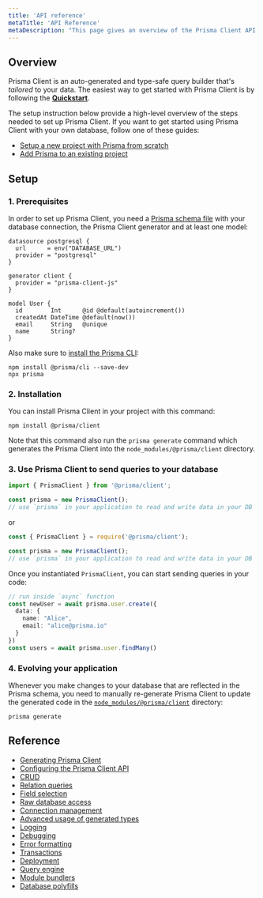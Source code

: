 ```yaml
---
title: 'API reference'
metaTitle: 'API Reference'
metaDescription: "This page gives an overview of the Prisma Client API and links to more detailled explanations. It's a great starting point for exploring Prisma Client."
---
```


## Overview

Prisma Client is an auto-generated and type-safe query builder that's _tailored_ to your data. The easiest way to get started with Prisma Client is by following the **[Quickstart](../../../getting-started/quickstart)**.

The setup instruction below provide a high-level overview of the steps needed to set up Prisma Client. If you want to get started using Prisma Client with your own database, follow one of these guides:

- [Setup a new project with Prisma from scratch](../../../setup-prisma/start-from-scratch-sql)
- [Add Prisma to an existing project](../../../setup-prisma/add-to-an-existing-project)

## Setup

### 1. Prerequisites

In order to set up Prisma Client, you need a [Prisma schema file](../prisma-schema/prisma-schema-file) with your database connection, the Prisma Client generator and at least one model:

```prisma
datasource postgresql {
  url      = env("DATABASE_URL")
  provider = "postgresql"
}

generator client {
  provider = "prisma-client-js"
}

model User {
  id        Int      @id @default(autoincrement())
  createdAt DateTime @default(now())
  email     String   @unique
  name      String?
}
```

Also make sure to [install the Prisma CLI](../prisma-cli/installation):

```
npm install @prisma/cli --save-dev
npx prisma
```

### 2. Installation

You can install Prisma Client in your project with this command:

```
npm install @prisma/client
```

Note that this command also run the `prisma generate` command which generates the Prisma Client into the `node_modules/@prisma/client` directory.

### 3. Use Prisma Client to send queries to your database

```js
import { PrismaClient } from '@prisma/client';

const prisma = new PrismaClient();
// use `prisma` in your application to read and write data in your DB
```

or

```js
const { PrismaClient } = require('@prisma/client');

const prisma = new PrismaClient();
// use `prisma` in your application to read and write data in your DB
```

Once you instantiated `PrismaClient`, you can start sending queries in your code:

```ts
// run inside `async` function
const newUser = await prisma.user.create({
  data: { 
    name: "Alice",
    email: "alice@prisma.io"
  }
})
const users = await prisma.user.findMany()
```

### 4. Evolving your application

Whenever you make changes to your database that are reflected in the Prisma schema, you need to manually re-generate Prisma Client to update the generated code in the [`node_modules/@prisma/client`](./generating-prisma-client#the-prisma-client-npm-module) directory:

```
prisma generate
```

## Reference

- [Generating Prisma Client](./generating-prisma-client)
- [Configuring the Prisma Client API](./configuring-the-prisma-client-api)
- [CRUD](./crud)
- [Relation queries](./relation-queries)
- [Field selection](./field-selection)
- [Raw database access](./raw-database-access)
- [Connection management](./connection-management)
- [Advanced usage of generated types](./advanced-usage-of-generated-types)
- [Logging](./logging)
- [Debugging](./debugging)
- [Error formatting](./error-formatting)
- [Transactions](./transactions)
- [Deployment](./deployment)
- [Query engine](./query-engine)
- [Module bundlers](./module-bundlers)
- [Database polyfills](./database-polyfills)
